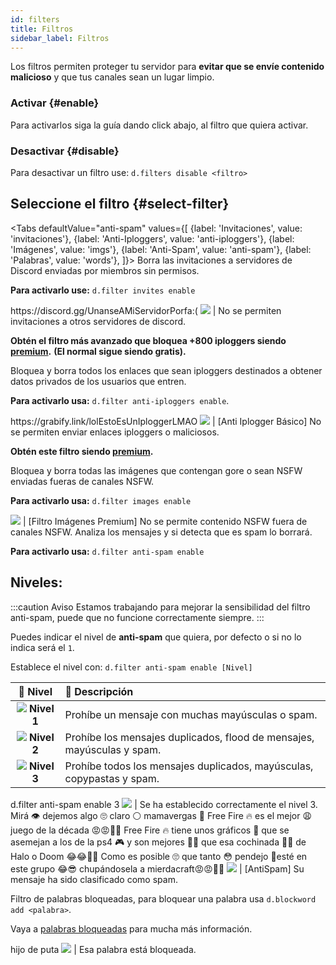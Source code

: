 ```yaml
---
id: filters
title: Filtros
sidebar_label: Filtros
---
```


Los filtros permiten proteger tu servidor para **evitar que se envíe contenido malicioso** y que tus canales sean un lugar limpio.

### Activar {#enable}
Para activarlos siga la guía dando click abajo, al filtro que quiera activar.

### Desactivar {#disable}
Para desactivar un filtro use: ``d.filters disable <filtro>``

## Seleccione el filtro {#select-filter}


<Tabs
  defaultValue="anti-spam"
  values={[
    {label: 'Invitaciones', value: 'invitaciones'},
    {label: 'Anti-Iploggers', value: 'anti-iploggers'},
    {label: 'Imágenes', value: 'imgs'},
    {label: 'Anti-Spam', value: 'anti-spam'},
    {label: 'Palabras', value: 'words'},
  ]}>
  <TabItem value="invitaciones">
  Borra las invitaciones a servidores de Discord enviadas por miembros sin permisos.


  **Para activarlo use:** ``d.filter invites enable``

  <DiscordMessages>
  <DiscordMessage author="Usuario" avatar="https://cdn.discordapp.com/embed/avatars/4.png"><span className="red-text">https://discord.gg/UnanseAMiServidorPorfa:(</span></DiscordMessage>
  <discord-message author="D-Safe" avatar="https://i.imgur.com/FFBgOWE.png" bot='true' verified='true'><img className="discord-emoji" src="https://cdn.discordapp.com/emojis/847563585319469149.png?v=1"></img> | No se permiten invitaciones a otros servidores de discord.</discord-message>
</DiscordMessages>
  </TabItem>
  <TabItem value="anti-iploggers">

  **Obtén el filtro más avanzado que bloquea +800 iploggers siendo [premium](premium/premium.mdx).**
  **(El normal sigue siendo gratis).**

  Bloquea y borra todos los enlaces que sean iploggers destinados a obtener datos privados de los usuarios que entren.


  **Para activarlo usa:** ``d.filter anti-iploggers enable``.

  <DiscordMessages>
  <DiscordMessage author="Usuario" avatar="https://cdn.discordapp.com/embed/avatars/4.png"><span className="red-text">https://grabify.link/lolEstoEsUnIploggerLMAO</span></DiscordMessage>
  <discord-message author="D-Safe" avatar="https://i.imgur.com/FFBgOWE.png" bot='true' verified='true'><img className="discord-emoji" src="https://cdn.discordapp.com/emojis/847563585319469149.png?v=1"></img> | <span className="bold">[Anti Iplogger Básico]</span> No se permiten enviar enlaces iploggers o maliciosos.</discord-message>
</DiscordMessages>
  </TabItem>
  <TabItem value="imgs">

  **Obtén este filtro siendo [premium](premium/premium.mdx).**

  Bloquea y borra todas las im&#xE1;genes que contengan gore o sean NSFW enviadas fueras de canales NSFW. 
  

  **Para activarlo usa:** ``d.filter images enable``

  <DiscordMessages>
  <DiscordMessage author="Usuario" avatar="https://cdn.discordapp.com/embed/avatars/4.png"><discord-attachment slot="attachments" url="https://i.imgur.com/HJ3Oh4V.png" height="278" width="278" alt="dragonite"></discord-attachment>
  </DiscordMessage>
  <discord-message author="D-Safe" avatar="https://i.imgur.com/FFBgOWE.png" bot='true' verified='true'><img className="discord-emoji" src="https://cdn.discordapp.com/emojis/847563585319469149.png?v=1"></img> | <span className="bold">[Filtro Imágenes Premium]</span> No se permite contenido NSFW fuera de canales NSFW.</discord-message>
</DiscordMessages>
  </TabItem>
  <TabItem value="anti-spam">
  Analiza los mensajes y si detecta que es spam lo borrará.
  

  **Para activarlo usa:** ``d.filter anti-spam enable``
  

  ## Niveles:

:::caution Aviso
Estamos trabajando para mejorar la sensibilidad del filtro anti-spam, puede que no funcione correctamente siempre.
:::

  Puedes indicar el nivel de **anti-spam** que quiera, por defecto o si no lo indica será el ``1``.
  
  Establece el nivel con: ``d.filter anti-spam enable [Nivel]``

  | 📏 Nivel | 📣 Descripción |
  | :---: | :--- |
  | <img className="emoji-table" src="https://cdn.discordapp.com/emojis/755768668360540170.png?v=1"></img> **Nivel 1** | Prohíbe un mensaje con muchas mayúsculas o spam. | 
  | <img className="emoji-table" src="https://cdn.discordapp.com/emojis/755768668180316202.png?v=1"></img> **Nivel 2** | Prohíbe los mensajes duplicados, flood de mensajes, mayúsculas y spam. | 
  | <img className="emoji-table" src="https://cdn.discordapp.com/emojis/755768668318728202.png?v=1"></img> **Nivel 3** | Prohíbe todos los mensajes duplicados, mayúsculas, copypastas y spam. | 

<DiscordMessages>
  <DiscordMessage author="Usuario" avatar="https://cdn.discordapp.com/embed/avatars/4.png">d.filter anti-spam enable 3</DiscordMessage>
  <discord-message author="D-Safe" avatar="https://i.imgur.com/FFBgOWE.png" bot='true' verified='true'><img className="discord-emoji" src="https://cdn.discordapp.com/emojis/847563585025474643.png?v=1"></img> | Se ha establecido correctamente el nivel 3.</discord-message>
</DiscordMessages>

 <DiscordMessages>
  <DiscordMessage author="Usuario" avatar="https://cdn.discordapp.com/embed/avatars/4.png"><span className="red-text">
    Mirá 👁 dejemos algo 🙄 claro ⚪️ mamavergas 🍆 Free Fire 🔥 es el mejor 😩 juego de la década 😡😡👊🏼 Free Fire 🔥 tiene unos gráficos 👅 que se asemejan a los de la ps4 🎮 y son mejores 👍🏼 que esa cochinada 🤢🤮 de Halo o Doom 😂😂👌🏼
    Como es posible 🙄 que tanto 😳 pendejo 😤esté en este grupo 😂😎 chupándosela a mierdacraft😡😡👊🏼</span></DiscordMessage>
  <discord-message author="D-Safe" avatar="https://i.imgur.com/FFBgOWE.png" bot='true' verified='true'><img className="discord-emoji" src="https://cdn.discordapp.com/emojis/847563585319469149.png?v=1"></img> | <span className="bold">[AntiSpam]</span> Su mensaje ha sido clasificado como spam.</discord-message>
</DiscordMessages>
  </TabItem>
  <TabItem value="words">

  Filtro de palabras bloqueadas, para bloquear una palabra usa ``d.blockword add <palabra>``.

  Vaya a [palabras bloqueadas](#palabras-bloqueadas) para mucha más información.

<DiscordMessages>
  <DiscordMessage author="Usuario" avatar="https://cdn.discordapp.com/embed/avatars/4.png"><span className="red-text">hijo de puta</span></DiscordMessage>
  <discord-message author="D-Safe" avatar="https://i.imgur.com/FFBgOWE.png" bot='true' verified='true'><img className="discord-emoji" src="https://cdn.discordapp.com/emojis/847563585319469149.png?v=1"></img> | Esa palabra está bloqueada.</discord-message>
</DiscordMessages>
  </TabItem>
</Tabs>